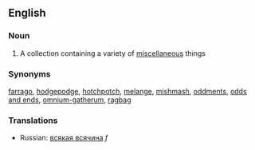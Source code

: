 ==English==
===Noun===
#A collection containing a variety of [[miscellaneous]] things
===Synonyms===
[[farrago]], [[hodgepodge]], [[hotchpotch]], [[melange]], [[mishmash]], [[oddments]], [[odds and ends]], [[omnium-gatherum]], [[ragbag]]
===Translations===
*Russian: [[всякая всячина]] ''f''